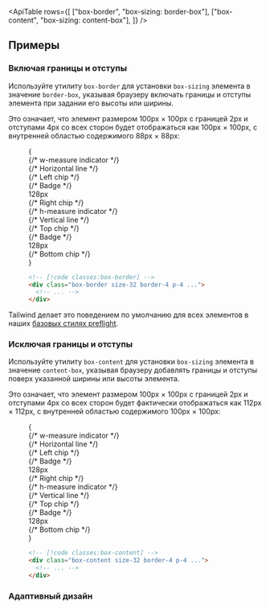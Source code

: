 

<ApiTable
  rows={[
    ["box-border", "box-sizing: border-box"],
    ["box-content", "box-sizing: content-box"],
  ]}
/>

## Примеры

### Включая границы и отступы

Используйте утилиту `box-border` для установки `box-sizing` элемента в значение `border-box`, указывая браузеру включать границы и отступы элемента при задании его высоты или ширины.

Это означает, что элемент размером 100px × 100px с границей 2px и отступами 4px со всех сторон будет отображаться как 100px × 100px, с внутренней областью содержимого 88px × 88px:

<Figure>

<Example padding={false}>
  {
    <div className="relative grid w-full grid-cols-[1fr_8rem_1fr] grid-rows-[1fr_3fr_1fr] gap-px bg-gray-700/10 font-mono text-sm leading-6 font-bold dark:bg-gray-700">
      <div className="col-start-1 row-start-1 bg-white dark:bg-gray-900"></div>
      <div className="relative col-start-2 row-start-1 bg-white dark:bg-gray-900">
        {/* w-measure indicator */}
        <div className="absolute right-0 bottom-2 left-0 flex">
          {/* Horizontal line */}
          <div className="absolute top-1/2 right-0 left-0 h-px -translate-y-px bg-sky-400"></div>
          {/* Left chip */}
          <div className="w-full">
            <div className="absolute top-1/2 left-0 h-2 w-px -translate-x-px -translate-y-1 rounded-full bg-sky-400"></div>
          </div>
          {/* Badge */}
          <div className="relative flex w-full flex-auto items-center justify-center bg-white px-1.5 font-mono text-xs leading-none font-bold text-sky-600 dark:bg-gray-900 dark:text-sky-400">
            128px
          </div>
          {/* Right chip */}
          <div className="w-full">
            <div className="absolute top-1/2 right-0 h-2 w-px -translate-y-1 translate-x-px rounded-full bg-sky-400"></div>
          </div>
        </div>
      </div>
      <div className="col-start-3 row-start-1 bg-white dark:bg-gray-900"></div>
      <div className="relative col-start-1 row-start-2 bg-white dark:bg-gray-900">
        {/* h-measure indicator */}
        <div className="absolute top-0 right-2 bottom-0 flex w-3">
          {/* Vertical line */}
          <div className="absolute top-0 bottom-0 left-1/2 w-px -translate-x-[0.5px] bg-sky-400"></div>
          {/* Top chip */}
          <div className="w-full">
            <div className="absolute top-0 left-1/2 h-px w-2 -translate-x-1 -translate-y-px rounded-full bg-sky-400"></div>
          </div>
          {/* Badge */}
          <div className="relative flex h-3 flex-auto -translate-x-[1.15rem] translate-y-14 -rotate-90 items-center justify-center bg-white px-1.5 font-mono text-xs leading-none font-bold text-sky-600 dark:bg-gray-900 dark:text-sky-400">
            128px
          </div>
          {/* Bottom chip */}
          <div className="w-full">
            <div className="absolute bottom-0 left-1/2 h-px w-2 -translate-x-1 translate-y-px rounded-full bg-sky-400"></div>
          </div>
        </div>
      </div>
      <div className="col-start-2 row-start-2 size-32 bg-white ring-1 ring-sky-300 dark:bg-gray-900 dark:ring-sky-400">
        <div className="relative box-border size-32 p-5 ring ring-sky-300 ring-inset">
          <div className="relative z-1 h-full w-full bg-sky-500 ring-1 ring-sky-500"></div>
          <div className="absolute inset-0">
            <Stripes className="h-full" />
          </div>
        </div>
      </div>
      <div className="col-start-3 row-start-2 bg-white dark:bg-gray-900"></div>
      <div className="col-start-1 row-start-3 bg-white dark:bg-gray-900"></div>
      <div className="col-start-2 row-start-3 bg-white dark:bg-gray-900"></div>
      <div className="col-start-3 row-start-3 bg-white dark:bg-gray-900"></div>
    </div>
  }
</Example>

```html
<!-- [!code classes:box-border] -->
<div class="box-border size-32 border-4 p-4 ...">
  <!-- ... -->
</div>
```

</Figure>

Tailwind делает это поведением по умолчанию для всех элементов в наших [базовых стилях preflight](/docs/preflight).

### Исключая границы и отступы

Используйте утилиту `box-content` для установки `box-sizing` элемента в значение `content-box`, указывая браузеру добавлять границы и отступы поверх указанной ширины или высоты элемента.

Это означает, что элемент размером 100px × 100px с границей 2px и отступами 4px со всех сторон будет фактически отображаться как 112px × 112px, с внутренней областью содержимого 100px × 100px:

<Figure>

<Example padding={false}>
  {
    <div className="relative grid grid-cols-[1fr_8rem_1fr] grid-rows-[1fr_2fr_1fr] gap-px bg-gray-700/10 font-mono text-sm leading-6 font-bold dark:bg-gray-700">
      <div className="col-start-1 row-start-1 bg-white dark:bg-gray-900"></div>
      <div className="relative col-start-2 row-start-1 bg-white dark:bg-gray-900">
        {/* w-measure indicator */}
        <div className="absolute right-0 bottom-2 left-0 flex -translate-y-5">
          {/* Horizontal line */}
          <div className="absolute top-1/2 right-0 left-0 h-px -translate-y-px bg-blue-400"></div>
          {/* Left chip */}
          <div className="w-full">
            <div className="absolute top-1/2 left-0 h-2 w-px -translate-x-px -translate-y-1 rounded-full bg-blue-400"></div>
          </div>
          {/* Badge */}
          <div className="relative flex w-full flex-auto items-center justify-center bg-white px-1.5 font-mono text-xs leading-none font-bold text-blue-600 dark:bg-gray-900 dark:text-blue-400">
            128px
          </div>
          {/* Right chip */}
          <div className="w-full">
            <div className="absolute top-1/2 right-0 h-2 w-px -translate-y-1 translate-x-px rounded-full bg-blue-400"></div>
          </div>
        </div>
      </div>
      <div className="col-start-3 row-start-1 bg-white dark:bg-gray-900"></div>
      <div className="relative col-start-1 row-start-2 bg-white dark:bg-gray-900">
        {/* h-measure indicator */}
        <div className="absolute top-0 right-2 bottom-0 flex w-3 -translate-x-5">
          {/* Vertical line */}
          <div className="absolute top-0 bottom-0 left-1/2 w-px -translate-x-[0.5px] bg-blue-400"></div>
          {/* Top chip */}
          <div className="w-full">
            <div className="absolute top-0 left-1/2 h-px w-2 -translate-x-1 -translate-y-px rounded-full bg-blue-400"></div>
          </div>
          {/* Badge */}
          <div className="relative flex h-3 flex-auto -translate-x-[1.15rem] translate-y-14 -rotate-90 items-center justify-center bg-white px-1.5 font-mono text-xs leading-none font-bold text-blue-600 dark:bg-gray-900 dark:text-blue-400">
            128px
          </div>
          {/* Bottom chip */}
          <div className="w-full">
            <div className="absolute bottom-0 left-1/2 h-px w-2 -translate-x-1 translate-y-px rounded-full bg-blue-400"></div>
          </div>
        </div>
      </div>
      <div className="col-start-2 row-start-2 size-32 bg-white">
        <div className="relative box-content size-32 -translate-x-5 -translate-y-5 p-5 ring-4 ring-blue-300 ring-inset dark:ring-blue-500">
          <div className="h-full w-full bg-blue-500 ring-1 ring-blue-500"></div>
          <div className="absolute inset-1 z-10">
            <Stripes className="h-full" />
          </div>
        </div>
      </div>
      <div className="col-start-3 row-start-2 bg-white dark:bg-gray-900"></div>
      <div className="col-start-1 row-start-3 bg-white dark:bg-gray-900"></div>
      <div className="col-start-2 row-start-3 bg-white dark:bg-gray-900"></div>
      <div className="col-start-3 row-start-3 bg-white dark:bg-gray-900"></div>
    </div>
  }
</Example>

```html
<!-- [!code classes:box-content] -->
<div class="box-content size-32 border-4 p-4 ...">
  <!-- ... -->
</div>
```

</Figure>

### Адаптивный дизайн

<ResponsiveDesign property="box-sizing" defaultClass="box-content" featuredClass="box-border" />
